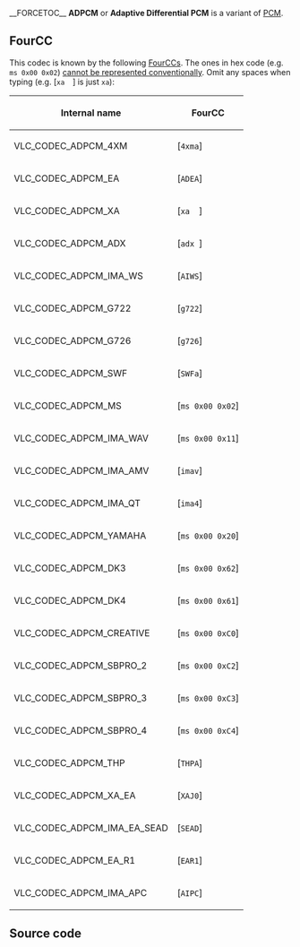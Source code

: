 __FORCETOC__
{{codec audio|id=(many)|mod=adpcm}}
{{mmwiki|ADPCM}}
'''ADPCM''' or '''Adaptive Differential PCM''' is a variant of [[PCM]].

== FourCC ==
This codec is known by the following [[FourCC]]s. The ones in hex code (e.g. <code>ms 0x00 0x02</code>) [[wikipedia:Control character|cannot be represented conventionally]]. Omit any spaces when typing (e.g. [<code>xa&nbsp;&nbsp;</code>] is just <code>xa</code>):
{| class="wikitable sortable"
! scope="col" | Internal name !! scope="col" | FourCC
|-
| VLC_CODEC_ADPCM_4XM || [<code>4xma</code>]
|-
| VLC_CODEC_ADPCM_EA || [<code>ADEA</code>]
|-
| VLC_CODEC_ADPCM_XA || [<code>xa&nbsp;&nbsp;</code>]
|-
| VLC_CODEC_ADPCM_ADX || [<code>adx&nbsp;</code>]
|-
| VLC_CODEC_ADPCM_IMA_WS || [<code>AIWS</code>]
|-
| VLC_CODEC_ADPCM_G722 || [<code>g722</code>]
|-
| VLC_CODEC_ADPCM_G726 || [<code>g726</code>]
|-
| VLC_CODEC_ADPCM_SWF || [<code>SWFa</code>]
|-
| VLC_CODEC_ADPCM_MS || [<code>ms 0x00 0x02</code>]
|-
| VLC_CODEC_ADPCM_IMA_WAV || [<code>ms 0x00 0x11</code>]
|-
| VLC_CODEC_ADPCM_IMA_AMV || [<code>imav</code>]
|-
| VLC_CODEC_ADPCM_IMA_QT || [<code>ima4</code>]
|-
| VLC_CODEC_ADPCM_YAMAHA || [<code>ms 0x00 0x20</code>]
|-
| VLC_CODEC_ADPCM_DK3 || [<code>ms 0x00 0x62</code>]
|-
| VLC_CODEC_ADPCM_DK4 || [<code>ms 0x00 0x61</code>]
|-
| VLC_CODEC_ADPCM_CREATIVE || [<code>ms 0x00 0xC0</code>]
|-
| VLC_CODEC_ADPCM_SBPRO_2 || [<code>ms 0x00 0xC2</code>]
|-
| VLC_CODEC_ADPCM_SBPRO_3 || [<code>ms 0x00 0xC3</code>]
|-
| VLC_CODEC_ADPCM_SBPRO_4 || [<code>ms 0x00 0xC4</code>]
|-
| VLC_CODEC_ADPCM_THP || [<code>THPA</code>]
|-
| VLC_CODEC_ADPCM_XA_EA || [<code>XAJ0</code>]
|-
| VLC_CODEC_ADPCM_IMA_EA_SEAD || [<code>SEAD</code>]
|-
| VLC_CODEC_ADPCM_EA_R1 || [<code>EAR1</code>]
|-
| VLC_CODEC_ADPCM_IMA_APC || [<code>AIPC</code>]
|}

== Source code ==
{{file|modules/codec/adpcm.c|audio codec}}
{{file|include/vlc_fourcc.h|FourCC definitions - you will have to search for <code>ADPCM</code>}}